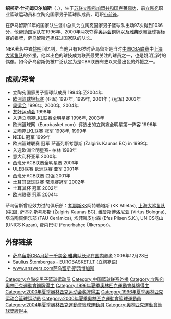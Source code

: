 {{MedalTableTop}}
{{MedalCountry|{{LTU}}}}
{{MedalSport |男子[[籃球|籃球]]}}
{{MedalBronze| [[1996年夏季奧林匹克運動會|1996年亞運會]] | [[1996年夏季奧林匹克運動會籃球比賽|國家隊]]}}
{{MedalBronze| [[2000年夏季奧林匹克運動會|2000年悉尼]] | [[2000年夏季奧林匹克運動會籃球比賽|國家隊]]}}
{{MedalCompetition|[[歐洲籃球錦標賽|歐洲錦標賽]]}}
{{MedalCountry|{{LTU}}}}
{{MedalSilver| [[1995年歐洲籃球錦標賽|1995年雅典]] |國家隊}}
{{MedalGold| [[2003年歐洲籃球錦標賽|2003年瑞典]] | 國家隊}}
{{MedalBottom}}
'''绍柳斯·什托姆贝尔加斯'''（{{lang-lt|'''Saulius Štombergas'''}}，{{bd|1973年|12月14日||}}），生于[[苏联|苏联]][[立陶宛|立陶宛加盟共和国]][[克莱佩达|克莱佩达]]，前[[立陶宛|立陶宛]]职业篮球运动员和立陶宛国家男子篮球队成员，司职[[小前锋|小前锋]]。

在萨乌留斯11年的国家队生涯中总共为立陶宛国家男子篮球队出场97次得到1036分，他帮助国家队在1996年、2000年两次夺得[[奥运会|奥运会]]铜牌以及[[雅典|雅典]]欧洲篮球锦标赛的银牌，萨乌留斯还担任过国家队的队长。 

NBA著名中锋[[姚明|姚明]]回忆到，当他只有16岁时萨乌留斯是当时[[中国男子篮球职业联赛|中国CBA联赛]]中[[上海大鲨鱼篮球俱乐部|上海大鲨鱼队]]的外援，他以出色的球技成为联赛最受关注的球员之一，也是姚明当时的偶像。如今萨乌留斯仍被广泛认定为是CBA联赛有史以来最出色的外援之一。

== 成就/荣誉 ==
* 立陶宛国家男子篮球队成员 1994年至2004年
* [[欧洲篮球锦标赛|欧洲篮球锦标赛]] (亚军) 1997年, 1999年, 2001年；(冠军) 2003年
* [[奥运会|奥运会]] 1996年, 2000年, 2004年
* [[友好运动会|友好运动会]] 1998年
* 入选立陶宛LKL联赛全明星赛 1996年, 2003年
* 欧洲篮球网（Eurobasket.com）评选出的立陶宛全明星第一阵容 1996年
* 立陶宛LKL联赛 冠军 1998年, 1999年
* NEBL 冠军 1999年
* 欧洲篮球联赛 冠军 萨基列斯考那斯 (Žalgiris Kaunas BC) in 1999年
* 入选欧洲全明星赛- 柏林 1998年
* 意大利杯亚军 2000年
* 西班牙ACB联赛全明星赛 2001年
* ULEB联赛 欧洲联赛 亚军 2001年
* 西班牙ACB联赛 四强 2001年
* 土耳其篮球联赛 常规赛冠军 2002年
* 土耳其杯 冠军 2002年
* 欧洲联赛 冠军 2004年

萨乌留斯曾经效力过的俱乐部：[[考那斯|考那斯]]KK阿特勒塔斯 (KK Atletas), [[上海大鲨鱼篮球俱乐部|上海大鲨鱼队]] ([[中国|中国]]), 萨基列斯考那斯 (Žalgiris Kaunas BC), 维鲁斯博洛尼亚 (Virtus Bologna), 塔乌陶瓷俱乐部 (TAU Cerámica), 埃菲斯皮尔森 (Efes Pilsen S.K.), UNICS喀山 (UNICS Kazan), 费内巴切 (Fenerbahçe Ülkerspor)。

== 外部链接 ==
* [http://www.tianshannet.com.cn/special/content/2006-12/28/content_1555432.htm 萨乌留斯CBA月薪一千美金 雅典队长现在国内养老] 2006年12月28日
* [http://www.eurobasket.lt/?players.id.164 Saulius Štombergas - EUROBASKET.LT] {{Wayback|url=http://www.eurobasket.lt/?players.id.164 |date=20050427023316 }} ([[立陶宛语|立陶宛语]])
* [http://www.answers.com/topic/saulius-tombergas www.answers.com萨乌留斯·斯汤博加斯] {{Wayback|url=http://www.answers.com/topic/saulius-tombergas |date=20110810194154 }} {{en}}

{{CBA全明星周末三分球大赛冠军}}
{{1996年夏季奥运会立陶宛男子篮球阵容}}
{{1998年男篮世锦赛立陶宛队阵容}}
{{2000年夏季奥运会立陶宛男子篮球阵容}}
{{2004年夏季奥运会立陶宛男子篮球阵容}}

{{Authority control}}
{{DEFAULTSORT:Stombergas, Saulius}}
[[Category:立陶宛男子篮球运动员|Category:立陶宛男子篮球运动员]]
[[Category:中国篮球联赛外援|Category:中国篮球联赛外援]]
[[Category:立陶宛奧林匹克運動會銅牌得主|Category:立陶宛奧林匹克運動會銅牌得主]]
[[Category:1996年夏季奧林匹克運動會獎牌得主|Category:1996年夏季奧林匹克運動會獎牌得主]]
[[Category:2000年夏季奥林匹克运动会奖牌得主|Category:2000年夏季奥林匹克运动会奖牌得主]]
[[Category:1996年夏季奥林匹克运动会篮球运动员|Category:1996年夏季奥林匹克运动会篮球运动员]]
[[Category:2000年夏季奧林匹克運動會籃球運動員|Category:2000年夏季奧林匹克運動會籃球運動員]]
[[Category:2004年夏季奧林匹克運動會籃球運動員|Category:2004年夏季奧林匹克運動會籃球運動員]]
[[Category:奧林匹克運動會籃球獎牌得主|Category:奧林匹克運動會籃球獎牌得主]]